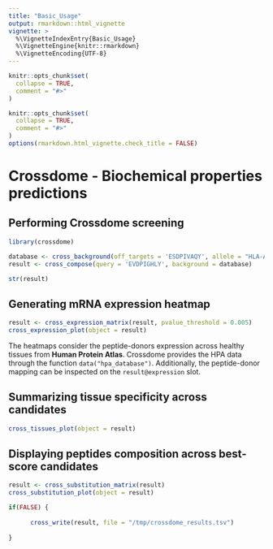 ```yaml
---
title: "Basic_Usage"
output: rmarkdown::html_vignette
vignette: >
  %\VignetteIndexEntry{Basic_Usage}
  %\VignetteEngine{knitr::rmarkdown}
  %\VignetteEncoding{UTF-8}
---
```


```r
knitr::opts_chunk$set(
  collapse = TRUE,
  comment = "#>"
)
```

```r

knitr::opts_chunk$set(
  collapse = TRUE,
  comment = "#>"
)
options(rmarkdown.html_vignette.check_title = FALSE)
```

# Crossdome - Biochemical properties predictions

## Performing Crossdome screening

```r

library(crossdome)

database <- cross_background(off_targets = 'ESDPIVAQY', allele = "HLA-A*01:01")
result <- cross_compose(query = 'EVDPIGHLY', background = database)

```

```r

str(result)

```

## Generating mRNA expression heatmap

```r

result <- cross_expression_matrix(result, pvalue_threshold = 0.005)
cross_expression_plot(object = result)

```

The heatmaps consider the peptide-donors expression across healthy tissues from **Human Protein Atlas**. Crossdome provides the HPA data through the function `data("hpa_database")`. Additionally, the peptide-donor mapping can be inspected on the `result@expression` slot.

## Summarizing tissue specificity across candidates

```r

cross_tissues_plot(object = result)


```

## Displaying peptides composition across best-score candidates

```r

result <- cross_substitution_matrix(result)
cross_substitution_plot(object = result)

```

```r

if(FALSE) {
  
      cross_write(result, file = "/tmp/crossdome_results.tsv")
  
}

```

